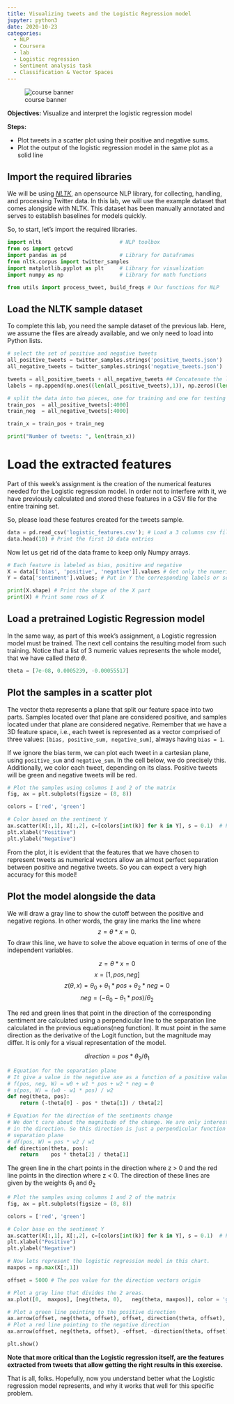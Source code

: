 ```yaml
---
title: Visualizing tweets and the Logistic Regression model
jupyter: python3
date: 2020-10-23
categories: 
  - NLP 
  - Coursera 
  - lab
  - Logistic regression
  - Sentiment analysis task
  - Classification & Vector Spaces
---
```


![course banner](/images/Course-Logo-1-3.webp){#fig-00 .column-margin .nolightbox}

**Objectives:** Visualize and interpret the logistic regression model

**Steps:**

* Plot tweets in a scatter plot using their positive and negative sums.
* Plot the output of the logistic regression model in the same plot as a solid line


## Import the required libraries

We will be using [*NLTK*](http://www.nltk.org/howto/twitter.html), an opensource NLP library, for collecting, handling, and processing Twitter data. In this lab, we will use the example dataset that comes alongside with NLTK. This dataset has been manually annotated and serves to establish baselines for models quickly. 

So, to start, let's import the required libraries. 

```python
import nltk                         # NLP toolbox
from os import getcwd
import pandas as pd                 # Library for Dataframes 
from nltk.corpus import twitter_samples 
import matplotlib.pyplot as plt     # Library for visualization
import numpy as np                  # Library for math functions

from utils import process_tweet, build_freqs # Our functions for NLP
```

## Load the NLTK sample dataset

To complete this lab, you need the sample dataset of the previous lab. Here, we assume the files are already available, and we only need to load into Python lists.

```python
# select the set of positive and negative tweets
all_positive_tweets = twitter_samples.strings('positive_tweets.json')
all_negative_tweets = twitter_samples.strings('negative_tweets.json')

tweets = all_positive_tweets + all_negative_tweets ## Concatenate the lists. 
labels = np.append(np.ones((len(all_positive_tweets),1)), np.zeros((len(all_negative_tweets),1)), axis = 0)

# split the data into two pieces, one for training and one for testing (validation set) 
train_pos  = all_positive_tweets[:4000]
train_neg  = all_negative_tweets[:4000]

train_x = train_pos + train_neg 

print("Number of tweets: ", len(train_x))
```

# Load the extracted features

Part of this week's assignment is the creation of the numerical features needed for the Logistic regression model. In order not to interfere with it, we have previously calculated and stored these features in a CSV file for the entire training set.

So, please load these features created for the tweets sample. 

```python
data = pd.read_csv('logistic_features.csv'); # Load a 3 columns csv file using pandas function
data.head(10) # Print the first 10 data entries
```

Now let us get rid of the data frame to keep only Numpy arrays.

```python
# Each feature is labeled as bias, positive and negative
X = data[['bias', 'positive', 'negative']].values # Get only the numerical values of the dataframe
Y = data['sentiment'].values; # Put in Y the corresponding labels or sentiments

print(X.shape) # Print the shape of the X part
print(X) # Print some rows of X
```

## Load a pretrained Logistic Regression model

In the same way, as part of this week's assignment, a Logistic regression model must be trained. The next cell contains the resulting model from such training. Notice that a list of 3 numeric values represents the whole model, that we have called _theta_ $\theta$.

```python
theta = [7e-08, 0.0005239, -0.00055517]
```

## Plot the samples in a scatter plot

The vector theta represents a plane that split our feature space into two parts. Samples located over that plane are considered positive, and samples located under that plane are considered negative. Remember that we have a 3D feature space, i.e., each tweet is represented as a vector comprised of three values: `[bias, positive_sum, negative_sum]`, always having `bias = 1`. 

If we ignore the bias term, we can plot each tweet in a cartesian plane, using `positive_sum` and `negative_sum`. In the cell below, we do precisely this. Additionally, we color each tweet, depending on its class. Positive tweets will be green and negative tweets will be red.

```python
# Plot the samples using columns 1 and 2 of the matrix
fig, ax = plt.subplots(figsize = (8, 8))

colors = ['red', 'green']

# Color based on the sentiment Y
ax.scatter(X[:,1], X[:,2], c=[colors[int(k)] for k in Y], s = 0.1)  # Plot a dot for each pair of words
plt.xlabel("Positive")
plt.ylabel("Negative")
```

From the plot, it is evident that the features that we have chosen to represent tweets as numerical vectors allow an almost perfect separation between positive and negative tweets. So you can expect a very high accuracy for this model! 

## Plot the model alongside the data

We will draw a gray line to show the cutoff between the positive and negative regions. In other words, the gray line marks the line where $$ z = \theta * x = 0.$$
To draw this line, we have to solve the above equation in terms of one of the independent variables.

$$ z = \theta * x = 0$$
$$ x = [1, pos, neg] $$
$$ z(\theta, x) = \theta_0+ \theta_1 * pos + \theta_2 * neg = 0 $$
$$ neg = (-\theta_0 - \theta_1 * pos) / \theta_2 $$

The red and green lines that point in the direction of the corresponding sentiment are calculated using a perpendicular line to the separation line calculated in the previous equations(neg function). It must point in the same direction as the derivative of the Logit function, but the magnitude may differ. It is only for a visual representation of the model. 

$$direction = pos * \theta_2 / \theta_1$$

```python
# Equation for the separation plane
# It give a value in the negative axe as a function of a positive value
# f(pos, neg, W) = w0 + w1 * pos + w2 * neg = 0
# s(pos, W) = (w0 - w1 * pos) / w2
def neg(theta, pos):
    return (-theta[0] - pos * theta[1]) / theta[2]

# Equation for the direction of the sentiments change
# We don't care about the magnitude of the change. We are only interested 
# in the direction. So this direction is just a perpendicular function to the 
# separation plane
# df(pos, W) = pos * w2 / w1
def direction(theta, pos):
    return    pos * theta[2] / theta[1]
```

The green line in the chart points in the direction where z > 0 and the red line points in the direction where z < 0. The direction of these lines are given by the weights $\theta_1$ and $\theta_2$

```python
# Plot the samples using columns 1 and 2 of the matrix
fig, ax = plt.subplots(figsize = (8, 8))

colors = ['red', 'green']

# Color base on the sentiment Y
ax.scatter(X[:,1], X[:,2], c=[colors[int(k)] for k in Y], s = 0.1)  # Plot a dot for each pair of words
plt.xlabel("Positive")
plt.ylabel("Negative")

# Now lets represent the logistic regression model in this chart. 
maxpos = np.max(X[:,1])

offset = 5000 # The pos value for the direction vectors origin

# Plot a gray line that divides the 2 areas.
ax.plot([0,  maxpos], [neg(theta, 0),   neg(theta, maxpos)], color = 'gray') 

# Plot a green line pointing to the positive direction
ax.arrow(offset, neg(theta, offset), offset, direction(theta, offset), head_width=500, head_length=500, fc='g', ec='g')
# Plot a red line pointing to the negative direction
ax.arrow(offset, neg(theta, offset), -offset, -direction(theta, offset), head_width=500, head_length=500, fc='r', ec='r')

plt.show()
```

**Note that more critical than the Logistic regression itself, are the features extracted from tweets that allow getting the right results in this exercise.**

That is all, folks. Hopefully, now you understand better what the Logistic regression model represents, and why it works that well for this specific problem. 

